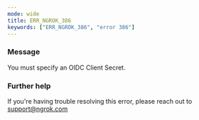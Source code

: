 ```yaml
---
mode: wide
title: ERR_NGROK_386
keywords: ["ERR_NGROK_386", "error 386"]
---
```


### Message

You must specify an OIDC Client Secret.

### Further help

If you're having trouble resolving this error, please reach out to [support@ngrok.com](mailto:support@ngrok.com?subject=Help%20with%20ERR_NGROK_386)
